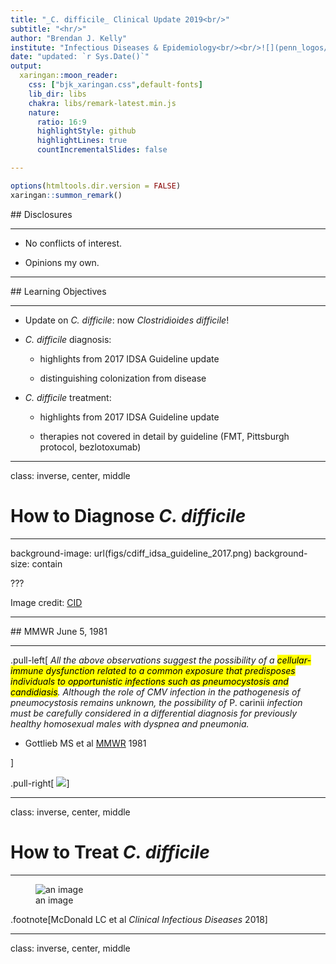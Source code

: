 ```yaml
---
title: "_C. difficile_ Clinical Update 2019<br/>"
subtitle: "<hr/>"
author: "Brendan J. Kelly"
institute: "Infectious Diseases & Epidemiology<br/><br/>![](penn_logos/Penn-Shield-Logotype-White-over-Blue-RGB-Expanded.svg){width=160px}" 
date: "updated: `r Sys.Date()`"
output:
  xaringan::moon_reader:
    css: ["bjk_xaringan.css",default-fonts]
    lib_dir: libs
    chakra: libs/remark-latest.min.js
    nature:
      ratio: 16:9
      highlightStyle: github
      highlightLines: true
      countIncrementalSlides: false

---
```


```r
options(htmltools.dir.version = FALSE)
xaringan::summon_remark()
```

## Disclosures <hr/>

- No conflicts of interest.

- Opinions my own.



---

## Learning Objectives <hr/>

- Update on _C. difficile_: now _Clostridioides difficile_!

- _C. difficile_ diagnosis:  

    - highlights from 2017 IDSA Guideline update  
    
    - distinguishing colonization from disease

- _C. difficile_ treatment:  

    - highlights from 2017 IDSA Guideline update  
    
    - therapies not covered in detail by guideline (FMT, Pittsburgh protocol, bezlotoxumab)



---

class: inverse, center, middle

# How to Diagnose _C. difficile_


---

background-image: url(figs/cdiff_idsa_guideline_2017.png)
background-size: contain


???

Image credit: [CID](https://academic.oup.com/cid/article/66/7/e1/4855916)


---

## MMWR June 5, 1981 <hr/>

.pull-left[
_All the above observations suggest the possibility of a <mark>cellular-immune dysfunction related to a common exposure that predisposes individuals to opportunistic infections such as pneumocystosis and candidiasis</mark>. Although the role of CMV infection in the pathogenesis of pneumocystosis remains unknown, the possibility of_ P. carinii _infection must be carefully considered in a differential diagnosis for previously healthy homosexual males with dyspnea and pneumonia._

<p style="margin-left: 30px"> - Gottlieb MS et al <ins>MMWR</ins> 1981 </p> 

]

.pull-right[
![](figs/cdiff_idsa_guideline_2017.png)
]


---

class: inverse, center, middle

# How to Treat _C. difficile_




---

![an image](figs/cdiff_idsa_guideline_2017.png)

.footnote[McDonald LC et al _Clinical Infectious Diseases_ 2018]

---

class: inverse, center, middle



